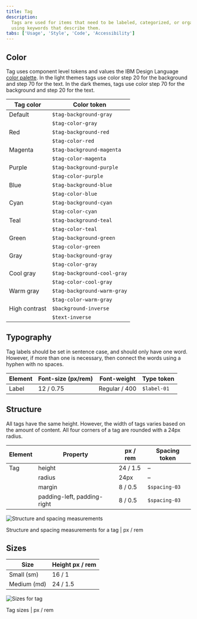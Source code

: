 ```yaml
---
title: Tag
description:
  Tags are used for items that need to be labeled, categorized, or organized
  using keywords that describe them.
tabs: ['Usage', 'Style', 'Code', 'Accessibility']
---
```


## Color

Tag uses component level tokens and values the IBM Design Language
[color palette](https://www.ibm.com/design/language/elements/color). In the
light themes tags use color step 20 for the background and step 70 for the text.
In the dark themes, tags use color step 70 for the background and step 20 for
the text.

| Tag color     | Color token                 |
| ------------- | --------------------------- |
| Default       | `$tag-background-gray`      |
|               | `$tag-color-gray`           |
| Red           | `$tag-background-red`       |
|               | `$tag-color-red`            |
| Magenta       | `$tag-background-magenta`   |
|               | `$tag-color-magenta`        |
| Purple        | `$tag-background-purple`    |
|               | `$tag-color-purple`         |
| Blue          | `$tag-background-blue`      |
|               | `$tag-color-blue`           |
| Cyan          | `$tag-background-cyan`      |
|               | `$tag-color-cyan`           |
| Teal          | `$tag-background-teal`      |
|               | `$tag-color-teal`           |
| Green         | `$tag-background-green`     |
|               | `$tag-color-green`          |
| Gray          | `$tag-background-gray`      |
|               | `$tag-color-gray`           |
| Cool gray     | `$tag-background-cool-gray` |
|               | `$tag-color-cool-gray`      |
| Warm gray     | `$tag-background-warm-gray` |
|               | `$tag-color-warm-gray`      |
| High contrast | `$background-inverse`       |
|               | `$text-inverse`             |

## Typography

Tag labels should be set in sentence case, and should only have one word.
However, if more than one is necessary, then connect the words using a hyphen
with no spaces.

| Element | Font-size (px/rem) | Font-weight   | Type token  |
| ------- | ------------------ | ------------- | ----------- |
| Label   | 12 / 0.75          | Regular / 400 | `$label-01` |

## Structure

All tags have the same height. However, the width of tags varies based on the
amount of content. All four corners of a tag are rounded with a 24px radius.

| Element | Property                    | px / rem | Spacing token |
| ------- | --------------------------- | -------- | ------------- |
| Tag     | height                      | 24 / 1.5 | –             |
|         | radius                      | 24px     | –             |
|         | margin                      | 8 / 0.5  | `$spacing-03` |
|         | padding-left, padding-right | 8 / 0.5  | `$spacing-03` |

<div className="image--fixed">

![Structure and spacing measurements](images/tag-style-1.png)

</div>

<Caption>Structure and spacing measurements for a tag | px / rem</Caption>

## Sizes

| Size        | Height px / rem |
| ----------- | --------------- |
| Small (sm)  | 16 / 1          |
| Medium (md) | 24 / 1.5        |

<div className="image--fixed">

![Sizes for tag](images/tag-style-size.png)

</div>

<Caption>Tag sizes | px / rem</Caption>
